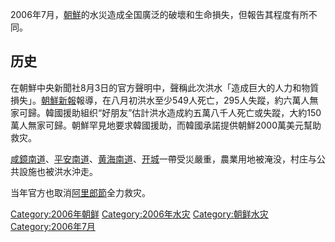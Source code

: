 {{Notability Unreferenced|time=2018-08-02T09:12:21+00:00}}
{{unreferenced|time=2018-08-02T09:12:21+00:00}}
2006年7月，[[朝鮮|朝鮮]]的水災造成全国廣泛的破壞和生命損失，但報告其程度有所不同。

==历史==
在朝鮮中央新聞社8月3日的官方聲明中，聲稱此次洪水「造成巨大的人力和物質損失」。[[朝鮮新報|朝鮮新報]]報導，在八月初洪水至少549人死亡，295人失蹤，約六萬人無家可歸。韓國援助組织“好朋友”估計洪水造成約五萬八千人死亡或失蹤，大約150萬人無家可歸。朝鮮罕見地要求韓國援助，而韓國承諾提供朝鮮2000萬美元幫助救灾。

[[咸鏡南道|咸鏡南道]]、[[平安南道|平安南道]]、[[黄海南道|黄海南道]]、[[开城|开城]]一帶受災嚴重，農業用地被淹没，村庄与公共設施也被洪水沖走。

当年官方也取消[[阿里郎節|阿里郎節]]全力救灾。

[[Category:2006年朝鲜|Category:2006年朝鲜]]
[[Category:2006年水灾|Category:2006年水灾]]
[[Category:朝鲜水灾|Category:朝鲜水灾]]
[[Category:2006年7月|Category:2006年7月]]